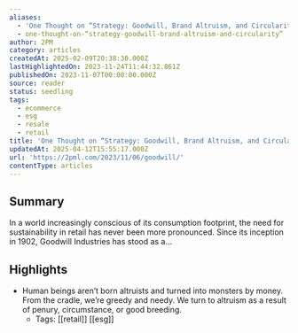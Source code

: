```yaml
---
aliases:
  - 'One Thought on “Strategy: Goodwill, Brand Altruism, and Circularity”'
  - one-thought-on-“strategy-goodwill-brand-altruism-and-circularity”
author: 2PM
category: articles
createdAt: 2025-02-09T20:38:30.000Z
lastHighlightedOn: 2023-11-24T11:44:32.861Z
publishedOn: 2023-11-07T00:00:00.000Z
source: reader
status: seedling
tags:
  - ecommerce
  - esg
  - resale
  - retail
title: 'One Thought on “Strategy: Goodwill, Brand Altruism, and Circularity”'
updatedAt: 2025-04-12T15:55:17.000Z
url: 'https://2pml.com/2023/11/06/goodwill/'
contentType: articles
---
```

## Summary

In a world increasingly conscious of its consumption footprint, the need for sustainability in retail has never been more pronounced. Since its inception in 1902, Goodwill Industries has stood as a…

## Highlights

- Human beings aren’t born altruists and turned into monsters by money. From the cradle, we’re greedy and needy. We turn to altruism as a result of penury, circumstance, or good breeding.
    - Tags: [[retail]] [[esg]]
